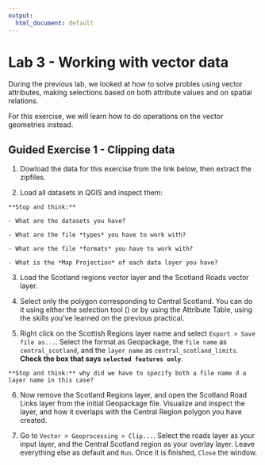 ```yaml
---
output:
  html_document: default
---
```

# Lab 3 - Working with vector data {#lab2}

During the previous lab, we looked at how to solve probles using vector attributes, making selections based on both attribute values and on spatial relations.

For this exercise, we will learn how to do operations on the vector geometries instead.

## Guided Exercise 1 - Clipping data

1. Dowload the data for this exercise from the link below, then extract the zipfiles. 


2. Load all datasets in QGIS and inspect them:
    
```block
**Stop and think:** 

- What are the datasets you have?

- What are the file *types* you have to work with?

- What are the file *formats* you have to work with?

- What is the *Map Projection* of each data layer you have?
```

3. Load the Scotland regions vector layer and the Scotland Roads vector layer.

4. Select only the polygon corresponding to Central Scotland. You can do it using either the selection tool (![]()) or by using the Attribute Table, using the skills you've learned on the previous practical.

5. Right click on the Scottish Regions layer name and select `Export > Save file as...`. Select the format as Geopackage, the `file name` as `central_scotland`, and the `layer name` as `central_scotland_limits`. **Check the box that says `selected features only`**.

```block
**Stop and think:** why did we have to specify both a file name d a layer name in this case?
```
6. Now remove the Scotland Regions layer, and open the Scotland Road Links layer from the initial Geopackage file. Visualize and inspect the layer, and how it overlaps with the Central Region polygon you have created.

7. Go to `Vector > Geoprocessing > Clip...`. Select the roads layer as your input layer, and the Central Scotland region as your overlay layer. Leave everything else as default and `Run`. Once it is finished, `Close` the window. 



